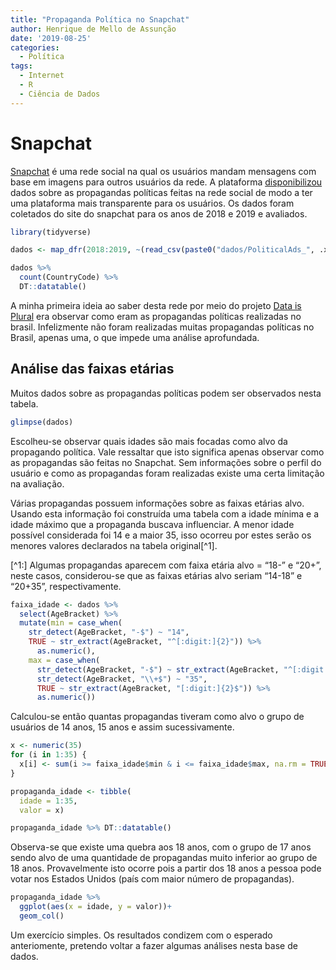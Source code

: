 ```yaml
---
title: "Propaganda Política no Snapchat"
author: Henrique de Mello de Assunção
date: '2019-08-25'
categories:
  - Política
tags:
  - Internet
  - R
  - Ciência de Dados
---
```


# Snapchat

[Snapchat](https://www.snapchat.com/) é uma rede social na qual os usuários mandam mensagens com base em imagens para outros usuários da rede. A plataforma [disponibilizou](https://www.snap.com/en-US/political-ads/) dados sobre as propagandas políticas feitas na rede social de modo a ter uma plataforma mais transparente para os usuários. Os dados foram coletados do site do snapchat para os anos de 2018 e 2019 e avaliados.

```r
library(tidyverse)

dados <- map_dfr(2018:2019, ~(read_csv(paste0("dados/PoliticalAds_", .x, ".csv")) %>% mutate(ano = .x)))

dados %>%
  count(CountryCode) %>% 
  DT::datatable()
```

A minha primeira ideia ao saber desta rede por meio do projeto [Data is Plural](https://tinyletter.com/data-is-plural) era observar como eram as propagandas políticas realizadas no brasil. Infelizmente não foram realizadas muitas propagandas políticas no Brasil, apenas uma, o que impede uma análise aprofundada.

## Análise das faixas etárias

Muitos dados sobre as propagandas políticas podem ser observados nesta tabela.

```r
glimpse(dados)
```

Escolheu-se observar quais idades são mais focadas como alvo da propagando política. Vale ressaltar que isto significa apenas observar como as propagandas são feitas no Snapchat. Sem informações sobre o perfil do usuário e como as propagandas foram realizadas existe uma certa limitação na avaliação.

Várias propagandas possuem informações sobre as faixas etárias alvo. Usando esta informação foi construída uma tabela com a idade mínima e a idade máximo que a propaganda buscava influenciar. A menor idade possível considerada foi 14 e a maior 35, isso ocorreu por estes serão os menores valores declarados na tabela original[^1].

[^1:] Algumas propagandas aparecem com faixa etária alvo = "18-" e "20+", neste casos, considerou-se que as faixas etárias alvo seriam "14-18" e "20+35", respectivamente.

```r
faixa_idade <- dados %>% 
  select(AgeBracket) %>% 
  mutate(min = case_when(
    str_detect(AgeBracket, "-$") ~ "14",
    TRUE ~ str_extract(AgeBracket, "^[:digit:]{2}")) %>% 
      as.numeric(),
    max = case_when(
      str_detect(AgeBracket, "-$") ~ str_extract(AgeBracket, "^[:digit:]{2}"),
      str_detect(AgeBracket, "\\+$") ~ "35",
      TRUE ~ str_extract(AgeBracket, "[:digit:]{2}$")) %>% 
      as.numeric())
```

Calculou-se então quantas propagandas tiveram como alvo o grupo de usuários de 14 anos, 15 anos e assim sucessivamente.

```r
x <- numeric(35)
for (i in 1:35) {
  x[i] <- sum(i >= faixa_idade$min & i <= faixa_idade$max, na.rm = TRUE)
}

propaganda_idade <- tibble(
  idade = 1:35,
  valor = x) 

propaganda_idade %>% DT::datatable()
```

Observa-se que existe uma quebra aos 18 anos, com o grupo de 17 anos sendo alvo de uma quantidade de propagandas muito inferior ao grupo de 18 anos. Provavelmente isto ocorre pois a partir dos 18 anos a pessoa pode votar nos Estados Unidos (país com maior número de propagandas).

```r
propaganda_idade %>% 
  ggplot(aes(x = idade, y = valor))+ 
  geom_col()
```

Um exercício simples. Os resultados condizem com o esperado anteriomente, pretendo voltar a fazer algumas análises nesta base de dados. 

